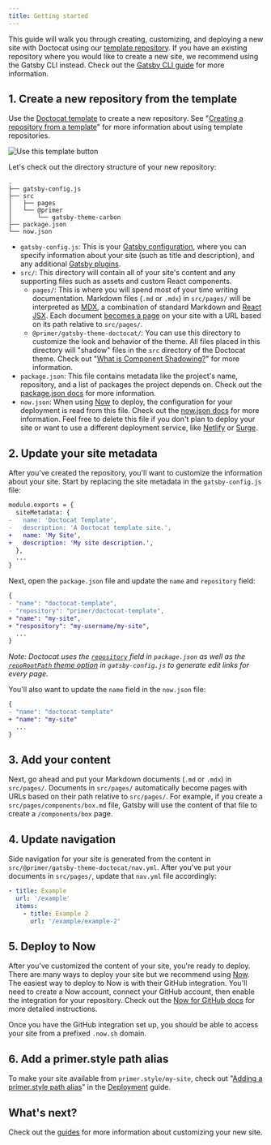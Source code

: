 ```yaml
---
title: Getting started
---
```


This guide will walk you through creating, customizing, and deploying a new site with Doctocat using our [template repository](https://github.com/primer/doctocat-template). If you have an existing repository where you would like to create a new site, we recommend using the Gatsby CLI instead. Check out the [Gatsby CLI guide](/guides/gatsby-cli) for more information.

## 1. Create a new repository from the template

Use the [Doctocat template](https://github.com/primer/doctocat-starter) to create a new repository. See "[Creating a repository from a template](https://help.github.com/en/articles/creating-a-repository-from-a-template)" for more information about using template repositories.

![Use this template button](https://help.github.com/assets/images/help/repository/use-this-template-button.png)

Let's check out the directory structure of your new repository:

```
.
├── gatsby-config.js
├── src
│   ├── pages
│   └── @primer
│       └── gatsby-theme-carbon
├── package.json
└── now.json
```

- `gatsby-config.js`: This is your [Gatsby configuration](https://www.gatsbyjs.org/docs/gatsby-config/), where you can specify information about your site (such as title and description), and any additional [Gatsby plugins](https://www.gatsbyjs.org/plugins/).
- `src/`: This directory will contain all of your site's content and any supporting files such as assets and custom React components.
  - `pages/`: This is where you will spend most of your time writing documentation. Markdown files (`.md` or `.mdx`) in `src/pages/` will be interpreted as [MDX](https://mdxjs.com/), a combination of standard Markdown and [React JSX](https://reactjs.org/docs/jsx-in-depth.html). Each document [becomes a page](https://www.gatsbyjs.org/docs/recipes/#creating-pages) on your site with a URL based on its path relative to `src/pages/`.
  - `@primer/gatsby-theme-doctocat/`: You can use this directory to customize the look and behavior of the theme. All files placed in this directory will "shadow" files in the `src` directory of the Doctocat theme. Check out "[What is Component Shadowing?](https://www.gatsbyjs.org/blog/2019-04-29-component-shadowing/)" for more information.
- `package.json`: This file contains metadata like the project's name, repository, and a list of packages the project depends on. Check out the [package.json docs](https://docs.npmjs.com/files/package.json) for more information.
- `now.json`: When using [Now](https://zeit.co/now) to deploy, the configuration for your deployment is read from this file. Check out the [now.json docs](https://zeit.co/docs/v2/deployments/configuration/?query=now.json) for more information. Feel free to delete this file if you don't plan to deploy your site or want to use a different deployment service, like [Netlify](https://www.netlify.com/) or [Surge](https://surge.sh/).

## 2. Update your site metadata

After you've created the repository, you'll want to customize the information about your site. Start by replacing the site metadata in the `gatsby-config.js` file:

```diff
module.exports = {
  siteMetadata: {
-   name: 'Doctocat Template',
-   description: 'A Doctocat template site.',
+   name: 'My Site',
+   description: 'My site description.',
  },
  ...
}
```

Next, open the `package.json` file and update the `name` and `repository` field:

```diff
{
- "name": "doctocat-template",
- "repository": "primer/doctocat-template",
+ "name": "my-site",
+ "respository": "my-username/my-site",
  ...
}
```

_Note: Doctocat uses the [`repository`](https://docs.npmjs.com/files/package.json#repository) field in `package.json` as well as the [`repoRootPath` theme option](/theme-options) in `gatsby-config.js` to generate edit links for every page._

You'll also want to update the `name` field in the `now.json` file:

```diff
{
- "name": "doctocat-template"
+ "name": "my-site"
  ...
}
```

## 3. Add your content

Next, go ahead and put your Markdown documents (`.md` or `.mdx`) in `src/pages/`. Documents in `src/pages/` automatically become pages with URLs based on their path relative to `src/pages/`. For example, if you create a `src/pages/components/box.md` file, Gatsby will use the content of that file to create a `/components/box` page.

## 4. Update navigation

Side navigation for your site is generated from the content in `src/@primer/gatsby-theme-doctocat/nav.yml`. After you've put your documents in `src/pages/`, update that `nav.yml` file accordingly:

```yml
- title: Example
  url: '/example'
  items:
    - title: Example 2
      url: '/example/example-2'
```

## 5. Deploy to Now

After you've customized the content of your site, you're ready to deploy. There are many ways to deploy your site but we recommend using [Now](https://zeit.co/now). The easiest way to deploy to Now is with their GitHub integration. You'll need to create a Now account, connect your GitHub account, then enable the integration for your repository. Check out the [Now for GitHub docs](https://zeit.co/docs/v2/integrations/now-for-github/) for more detailed instructions.

Once you have the GitHub integration set up, you should be able to access your site from a prefixed `.now.sh` domain.

## 6. Add a primer.style path alias

To make your site available from `primer.style/my-site`, check out "[Adding a primer.style path alias](/guides/deploying#adding-a-primer.style-path-alias)" in the [Deployment](/guides/deployment) guide.

## What's next?

Check out the [guides](#) for more information about customizing your new site.
